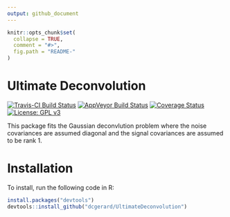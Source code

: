 ---
output: github_document
---

<!-- README.md is generated from README.Rmd. Please edit that file -->

```{r, echo = FALSE}
knitr::opts_chunk$set(
  collapse = TRUE,
  comment = "#>",
  fig.path = "README-"
)
```
# Ultimate Deconvolution

[![Travis-CI Build Status](https://travis-ci.org/dcgerard/UltimateDeconvolution.svg?branch=master)](https://travis-ci.org/dcgerard/UltimateDeconvolution)
[![AppVeyor Build Status](https://ci.appveyor.com/api/projects/status/github/dcgerard/UltimateDeconvolution?branch=master&svg=true)](https://ci.appveyor.com/project/dcgerard/UltimateDeconvolution)
[![Coverage Status](https://img.shields.io/codecov/c/github/dcgerard/UltimateDeconvolution/master.svg)](https://codecov.io/github/dcgerard/UltimateDeconvolution?branch=master)
[![License: GPL v3](https://img.shields.io/badge/License-GPL%20v3-blue.svg)](http://www.gnu.org/licenses/gpl-3.0)


This package fits the Gaussian deconvlution problem where the noise covariances are assumed diagonal and the signal covariances are assumed to be rank 1.

# Installation

To install, run the following code in R:

```{r, eval = FALSE}
install.packages("devtools")
devtools::install_github("dcgerard/UltimateDeconvolution")
```
